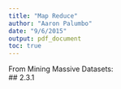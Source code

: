 ```yaml
---
title: "Map Reduce"
author: "Aaron Palumbo"
date: "9/6/2015"
output: pdf_document
toc: true
---
```


From Mining Massive Datasets:  
## 2.3.1

```r

```

